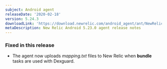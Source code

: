 ```yaml
---
subject: Android agent
releaseDate: '2020-02-18'
version: 5.24.3
downloadLink: 'https://download.newrelic.com/android_agent/ant/NewRelic_Android_Agent_5.24.3.zip'
metaDescription: New Relic Android 5.23.0 agent release notes
---
```


### Fixed in this release

* The agent now uploads _mapping.txt_ files to New Relic when **bundle** tasks are used with Dexguard.
